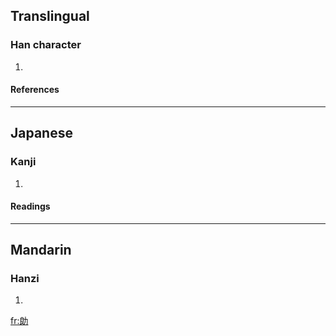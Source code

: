 ==Translingual==
===Han character===
{{Han char|rn=19|rad=力|as=07|sn=9|four=|canj=戈戈大尸 (IIKS), 戈女大尸 (IVKS)}}
# {{defn|Han}}
====References====
{{Han ref|kx=0147.340|dkj=02359|dj=0332.140|hdz=10372.050|uh=52C6|ud=21190}}
----
==Japanese==
===Kanji===
{{ja-kanji|grade=|rs=力07}}
# {{defn|Japanese}} 
====Readings====
{{ja-readings|on=[[ろう]] (rō)|kun=[[つとい]] (tsutoi)}}
----
==Mandarin==
===Hanzi===
{{cmn-hanzi|pin=[[láng]] (lang2)|wg=lang<sup>2</sup>}}
# {{defn|Mandarin}}

[[fr:勆]]